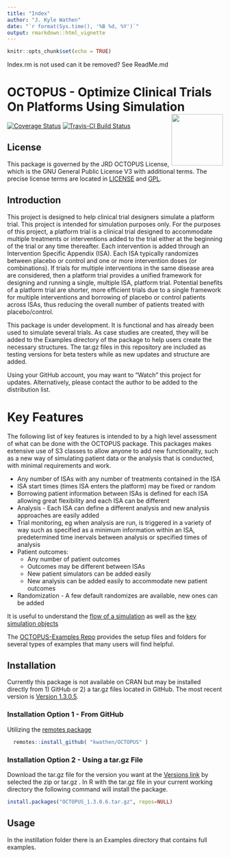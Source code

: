 ```yaml
---
title: "Index"
author: "J. Kyle Wathen"
date: "`r format(Sys.time(), '%B %d, %Y')`"
output: rmarkdown::html_vignette
---
```




```r
knitr::opts_chunk$set(echo = TRUE)
```

Index.rm is not used can it be removed? See ReadMe.md

# OCTOPUS - Optimize Clinical Trials On Platforms Using Simulation   <img src="logo.png" align="right" alt="" width="120" />

[![Coverage Status](https://img.shields.io/codecov/c/github/kwathen/OCTOPUS/master.svg)](https://codecov.io/github/kwathen/OCTOPUS?branch=master)
[![Travis-CI Build Status](https://travis-ci.org/kwathen/OCTOPUS.svg?branch=master)](https://travis-ci.org/kwathen/OCTOPUS)
 
## License 
This package is governed by the JRD OCTOPUS License, which is the GNU General Public License V3 with additional terms. The precise license terms are located in [LICENSE](https://github.com/kwathen/OCTOPUS/blob/master/inst/LICENSE) and [GPL](https://github.com/kwathen/OCTOPUS/blob/master/inst/GPL).


## Introduction

This project is designed to help clinical trial designers simulate a platform trial.   This project is intended for simulation purposes only.  For the purposes of this project, a platform trial is a clinical trial designed to accommodate multiple treatments or interventions added to the trial either at the beginning of the trial or any time thereafter.   Each intervention is added through an Intervention Specific Appendix (ISA).  Each ISA typically randomizes between placebo or control and one or more intervention doses (or combinations).  If trials for multiple interventions in the same disease area are considered, then a platform trial provides a unified framework for designing and running a single, multiple ISA, platform trial.  Potential benefits of a platform trial are shorter, more efficient trials due to a single framework for multiple interventions and borrowing of placebo or control patients across ISAs, thus reducing the overall number of patients treated with placebo/control.  

This package is under development. It is functional and has already been used to simulate several trials.  As case studies are created, they will be added to the Examples directory of the package to help users create the necessary structures.  The tar.gz files in this repository are included as testing versions for beta testers while as new updates and structure are added. 

Using your GitHub account, you may want to "Watch" this project for updates.   Alternatively, please contact the author to be added to the distribution list.    

# Key Features

The following list of key features is intended to by a high level assessment of what can be done with the OCTOPUS package.  This packages makes extensive use of S3 classes to allow anyone to add new functionality, such as a new way of simulating patient data or the analysis that is conducted, with minimal requirements and work.

* Any number of ISAs with any number of treatments contained in the ISA
* ISA start times (times ISA enters the platform) may be fixed or random 
* Borrowing patient information between ISAs is defined for each ISA allowing great flexibility and each ISA can be different
* Analysis - Each ISA can define a different analysis and new analysis approaches are easily added
* Trial monitoring, eg when analysis are run, is triggered in a variety of way such as specified as a minimum information within an ISA, predetermined time inervals between analysis or specified times of analysis
* Patient outcomes: 
    * Any number of patient outcomes
    * Outcomes may be different between ISAs
    * New patient simulators can be added easily 
    * New analysis can be added easily to accommodate new patient outcomes
* Randomization - A few default randomizes are available, new ones can be added
  

It is useful to understand the [flow of a simulation](SimulateTrialOutline.html) as well as the [key simulation objects](PrimaryObjectsForSimulation.html)

The [OCTOPUS-Examples Repo](https://github.com/kwathen/OCTOPUS-Examples) provides the setup files and folders for several types of examples that many users will find helpful. 

## Installation 
Currently this package is not available on CRAN but may be installed directly from 1) GitHub or 2) a tar.gz files located in GitHub.  The most recent version is [Version 1.3.0.5](https://github.com/kwathen/OCTOPUS/releases/tag/Version1.3.0.6).   

### Installation Option 1 - From GitHub
Utilizing the [remotes package](https://remotes.r-lib.org/)

```r
  remotes::install_github( "kwathen/OCTOPUS" )
```

### Installation Option 2 - Using a tar.gz File

Download the tar.gz file for the version you want at the [Versions link](https://github.com/kwathen/OCTOPUS/releases) by selected the zip or tar.gz .
In R with the tar.gz file in your  current working directory the following command will install the package.

```r
install.packages("OCTOPUS_1.3.0.6.tar.gz", repos=NULL)
```

## Usage 
In the instillation folder there is an Examples directory that contains full examples. 
